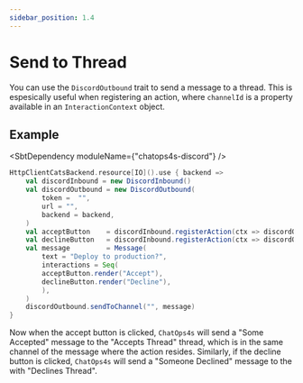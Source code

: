 ```yaml
---
sidebar_position: 1.4
---
```



# Send to Thread

You can use the `DiscordOutbound` trait to send a message to a thread. This is espesically useful when registering an action, where `channelId` is a property available in an `InteractionContext` object.

## Example

<SbtDependency moduleName={"chatops4s-discord"} />

```scala
HttpClientCatsBackend.resource[IO]().use { backend =>
    val discordInbound = new DiscordInbound()
    val discordOutbound = new DiscordOutbound(
        token =  "",
        url = "",
        backend = backend,
    )
    val acceptButton    = discordInbound.registerAction(ctx => discordOutbound.sendToThread(ctx.channelId, "Accepts Thread", "Someone Accepted!"))
    val declineButton   = discordInbound.registerAction(ctx => discordOutbound.sendToThread(ctx.messageId, "Declines Thread", "Someone Declined"!))
    val message         = Message(
        text = "Deploy to production?",
        interactions = Seq(
        acceptButton.render("Accept"),
        declineButton.render("Decline"),
        ),
    )
    discordOutbound.sendToChannel("", message)
}
```

Now when the accept button is clicked, `ChatOps4s` will send a "Some Accepted" message to the "Accepts Thread" thread, which is in the same channel of the message where the action resides. Similarly, if the decline button is clicked, `ChatOps4s` will send a "Someone Declined" message to the with "Declines Thread".
